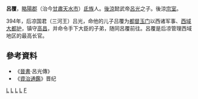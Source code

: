 '''呂覆'''，[[略陽郡|略陽郡]]（治今[[甘肅|甘肅]][[天水市|天水市]]）[[氐族|氐族]]人。[[後涼|後涼]]懿武帝[[呂光|呂光]]之子。後涼[[宗室|宗室]]。

394年，后凉国君（三河王）吕光，命他的儿子吕覆为[[都督|都督]][[玉门|玉门]]以西诸军事、[[西域|西域]][[都护|大都护]]，镇守[[高昌|高昌]]，并命令手下大臣的子弟，随同呂覆前往。呂覆是后凉管理西域地区的最高长官。

== 參考資料 ==
*《[[晉書|晉書]]·呂光傳》
*《[[資治通鑑|資治通鑑]]》晋纪

[[Category:後涼人|L]]
[[Category:五胡十六國政治人物|L]]
[[Category:五胡十六國軍事人物|L]]
[[Category:氐人|L]]
[[Category:呂姓|F]]